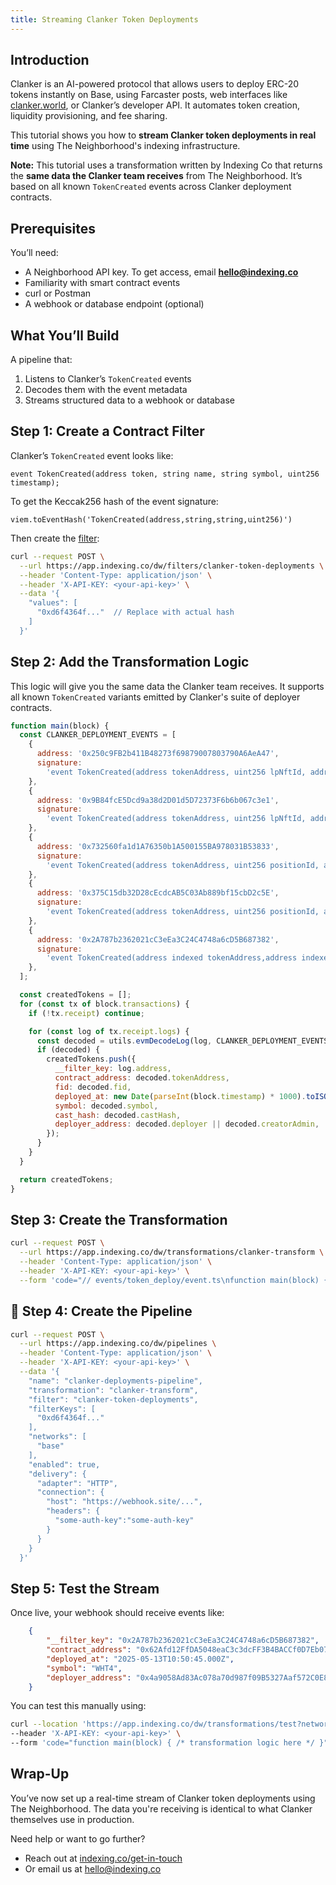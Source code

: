 ```yaml
---
title: Streaming Clanker Token Deployments
---
```


## Introduction

Clanker is an AI-powered protocol that allows users to deploy ERC-20 tokens instantly on Base, using Farcaster posts, web interfaces like [clanker.world](https://clanker.world/), or Clanker’s developer API. It automates token creation, liquidity provisioning, and fee sharing.

This tutorial shows you how to **stream Clanker token deployments in real time** using The Neighborhood's indexing infrastructure.

**Note:** This tutorial uses a transformation written by Indexing Co that returns the **same data the Clanker team receives** from The Neighborhood. It’s based on all known `TokenCreated` events across Clanker deployment contracts.

## Prerequisites

You’ll need:

- A Neighborhood API key. To get access, email [**hello@indexing.co**](mailto:hello@indexing.co)
- Familiarity with smart contract events
- curl or Postman
- A webhook or database endpoint (optional)

## What You’ll Build

A pipeline that:

1. Listens to Clanker’s `TokenCreated` events
2. Decodes them with the event metadata
3. Streams structured data to a webhook or database

## Step 1: Create a Contract Filter

Clanker’s `TokenCreated` event looks like:

```solidity
event TokenCreated(address token, string name, string symbol, uint256 timestamp);
```

To get the Keccak256 hash of the event signature:

```
viem.toEventHash('TokenCreated(address,string,string,uint256)')
```

Then create the [filter](https://docs.indexing.co/guide/filters/add):

```bash
curl --request POST \
  --url https://app.indexing.co/dw/filters/clanker-token-deployments \
  --header 'Content-Type: application/json' \
  --header 'X-API-KEY: <your-api-key>' \
  --data '{
    "values": [
      "0xd6f4364f..."  // Replace with actual hash
    ]
  }'
```

## Step 2: Add the Transformation Logic

This logic will give you the same data the Clanker team receives. It supports all known `TokenCreated` variants emitted by Clanker's suite of deployer contracts.

```javascript
function main(block) {
  const CLANKER_DEPLOYMENT_EVENTS = [
    {
      address: '0x250c9FB2b411B48273f69879007803790A6AeA47',
      signature:
        'event TokenCreated(address tokenAddress, uint256 lpNftId, address deployer, string name, string symbol, uint256 supply, uint256 _supply, address lockerAddress)',
    },
    {
      address: '0x9B84fcE5Dcd9a38d2D01d5D72373F6b6b067c3e1',
      signature:
        'event TokenCreated(address tokenAddress, uint256 lpNftId, address deployer, uint256 fid, string name, string symbol, uint256 supply, address lockerAddress, string castHash)',
    },
    {
      address: '0x732560fa1d1A76350b1A500155BA978031B53833',
      signature:
        'event TokenCreated(address tokenAddress, uint256 positionId, address deployer, uint256 fid, string name, string symbol, uint256 supply, address lockerAddress, string castHash)',
    },
    {
      address: '0x375C15db32D28cEcdcAB5C03Ab889bf15cbD2c5E',
      signature:
        'event TokenCreated(address tokenAddress, uint256 positionId, address deployer, uint256 fid, string name, string symbol, uint256 supply, string castHash)',
    },
    {
      address: '0x2A787b2362021cC3eEa3C24C4748a6cD5B687382',
      signature:
        'event TokenCreated(address indexed tokenAddress,address indexed creatorAdmin, address indexed interfaceAdmin, address creatorRewardRecipient, address interfaceRewardRecipient, uint256 positionId, string name, string symbol, int24 startingTickIfToken0IsNewToken, string metadata, uint256 amountTokensBought, uint256 vaultDuration, uint8 vaultPercentage, address msgSender )',
    },
  ];

  const createdTokens = [];
  for (const tx of block.transactions) {
    if (!tx.receipt) continue;

    for (const log of tx.receipt.logs) {
      const decoded = utils.evmDecodeLog(log, CLANKER_DEPLOYMENT_EVENTS);
      if (decoded) {
        createdTokens.push({
          __filter_key: log.address,
          contract_address: decoded.tokenAddress,
          fid: decoded.fid,
          deployed_at: new Date(parseInt(block.timestamp) * 1000).toISOString(),
          symbol: decoded.symbol,
          cast_hash: decoded.castHash,
          deployer_address: decoded.deployer || decoded.creatorAdmin,
        });
      }
    }
  }

  return createdTokens;
}
```

## Step 3: Create the Transformation

```bash
curl --request POST \
  --url https://app.indexing.co/dw/transformations/clanker-transform \
  --header 'Content-Type: application/json' \
  --header 'X-API-KEY: <your-api-key>' \
  --form 'code="// events/token_deploy/event.ts\nfunction main(block) { /* transformation logic here */ }"'
```

## 🔗 Step 4: Create the Pipeline

```bash
curl --request POST \
  --url https://app.indexing.co/dw/pipelines \
  --header 'Content-Type: application/json' \
  --header 'X-API-KEY: <your-api-key>' \
  --data '{
    "name": "clanker-deployments-pipeline",
    "transformation": "clanker-transform",
    "filter": "clanker-token-deployments",
    "filterKeys": [
      "0xd6f4364f..."
    ],
    "networks": [
      "base"
    ],
    "enabled": true,
    "delivery": {
      "adapter": "HTTP",
      "connection": {
        "host": "https://webhook.site/...",
        "headers": {
          "some-auth-key":"some-auth-key"
        }
      }
    }
  }'
```

## Step 5: Test the Stream

Once live, your webhook should receive events like:

```json
    {
        "__filter_key": "0x2A787b2362021cC3eEa3C24C4748a6cD5B687382",
        "contract_address": "0x62Afd12FfDA5048eaC3c3dcFF3B4BACCf0D7Eb07",
        "deployed_at": "2025-05-13T10:50:45.000Z",
        "symbol": "WHT4",
        "deployer_address": "0x4a9058Ad83Ac078a70d987f09B5327Aaf572C0E8"
    }
```

You can test this manually using:

```bash
curl --location 'https://app.indexing.co/dw/transformations/test?network=base&beat=30172049' \
--header 'X-API-KEY: <your-api-key>' \
--form 'code="function main(block) { /* transformation logic here */ }"'
```

## Wrap-Up

You’ve now set up a real-time stream of Clanker token deployments using The Neighborhood. The data you're receiving is identical to what Clanker themselves use in production.

Need help or want to go further?

- Reach out at [indexing.co/get-in-touch](https://www.indexing.co/get-in-touch)
- Or email us at [hello@indexing.co](mailto:hello@indexing.co)
